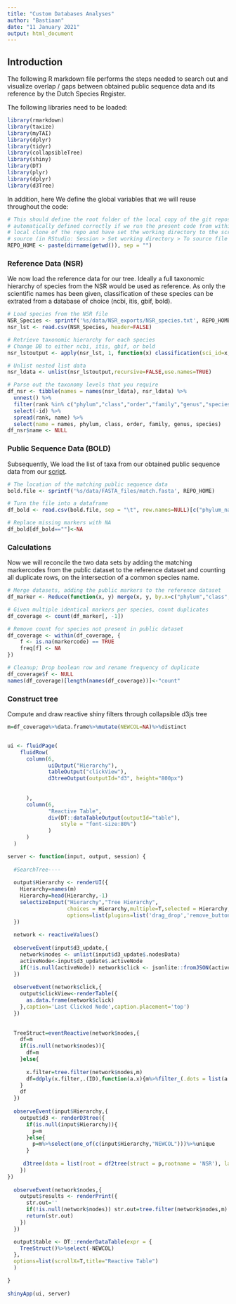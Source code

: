 ```yaml
---
title: "Custom Databases Analyses"
author: "Bastiaan"
date: "11 January 2021"
output: html_document
---
```


Introduction
------------

The following R markdown file performs the steps needed to search out
and visualize overlap / gaps between obtained public sequence data
and its reference by the Dutch Species Register.

The following libraries need to be loaded:

```r
library(rmarkdown)
library(taxize)
library(myTAI)
library(dplyr)
library(tidyr)
library(collapsibleTree)
library(shiny)
library(DT)
library(plyr)
library(dplyr)
library(d3Tree)
```

In addition, here We define the global variables that we will reuse throughout the code:

```r
# This should define the root folder of the local copy of the git repository at: https://github.com/naturalis/Custom-databases-DNA-sequences, which is
# automatically defined correctly if we run the present code from within a
# local clone of the repo and have set the working directory to the script
# source (in RStudio: Session > Set working directory > To source file location)
REPO_HOME <- paste(dirname(getwd()), sep = "")
```

### Reference Data (NSR)

We now load the reference data for our tree. Ideally a full taxonomic
hierarchy of species from the NSR would be used as reference. As only the
scientific names has been given, classification of these species can be
extrated from a database of choice (ncbi, itis, gbif, bold).

```r
# Load species from the NSR file
NSR_Species <- sprintf('%s/data/NSR_exports/NSR_species.txt', REPO_HOME)
nsr_lst <- read.csv(NSR_Species, header=FALSE)

# Retrieve taxonomic hierarchy for each species
# Change DB to either ncbi, itis, gbif, or bold
nsr_lstoutput <- apply(nsr_lst, 1, function(x) classification(sci_id=x, db="bold", rows=1))

# Unlist nested list data
nsr_ldata <- unlist(nsr_lstoutput,recursive=FALSE,use.names=TRUE)

# Parse out the taxonomy levels that you require
df_nsr <- tibble(names = names(nsr_ldata), nsr_ldata) %>% 
  unnest() %>% 
  filter(rank %in% c("phylum","class","order","family","genus","species")) %>% 
  select(-id) %>% 
  spread(rank, name) %>% 
  select(name = names, phylum, class, order, family, genus, species)
df_nsr$name <- NULL
```

### Public Sequence Data (BOLD)

Subsequently, We load the list of taxa from our obtained public sequence
data from our [script](custom_databases.py).

```r
# The location of the matching public sequence data
bold.file <- sprintf('%s/data/FASTA_files/match.fasta', REPO_HOME)

# Turn the file into a dataframe
df_bold <- read.csv(bold.file, sep = "\t", row.names=NULL)[c("phylum_name","class_name","order_name","family_name","genus_name","species_name","markercode")]

# Replace missing markers with NA
df_bold[df_bold==""]<-NA
```

### Calculations

Now we will reconcile the two data sets by adding the matching markercodes from the public dataset to the reference dataset and counting all duplicate rows, on the intersection of a common species name.

```r
# Merge datasets, adding the public markers to the reference dataset
df_marker <- Reduce(function(x, y) merge(x, y, by.x=c("phylum","class","order","family","genus","species"), by.y=c("phylum_name","class_name","order_name","family_name","genus_name","species_name"), all.x=TRUE), list(df_nsr, df_bold))

# Given multiple identical markers per species, count duplicates
df_coverage <- count(df_marker[, -1])

# Remove count for species not present in public dataset
df_coverage <- within(df_coverage, {
    f <- is.na(markercode) == TRUE
    freq[f] <- NA
})

# Cleanup; Drop boolean row and rename frequency of duplicate
df_coverage$f <- NULL
names(df_coverage)[length(names(df_coverage))]<-"count"
```

### Construct tree

Compute and draw reactive shiny filters through collapsible d3js tree

```r
m=df_coverage%>%data.frame%>%mutate(NEWCOL=NA)%>%distinct


ui <- fluidPage(
    fluidRow(
      column(6,
             uiOutput("Hierarchy"),
             tableOutput("clickView"),
             d3treeOutput(outputId="d3", height="800px")
             
             
      ),
      column(6,
             "Reactive Table",
             div(DT::dataTableOutput(outputId="table"),
                 style = "font-size:80%")
             )
      )
  )

server <- function(input, output, session) {
  
  #SearchTree----
  
  output$Hierarchy <- renderUI({
    Hierarchy=names(m)
    Hierarchy=head(Hierarchy,-1)
    selectizeInput("Hierarchy","Tree Hierarchy",
                   choices = Hierarchy,multiple=T,selected = Hierarchy,
                   options=list(plugins=list('drag_drop','remove_button')))
  })
  
  network <- reactiveValues()
  
  observeEvent(input$d3_update,{
    network$nodes <- unlist(input$d3_update$.nodesData)
    activeNode<-input$d3_update$.activeNode
    if(!is.null(activeNode)) network$click <- jsonlite::fromJSON(activeNode)
  })
  
  observeEvent(network$click,{
    output$clickView<-renderTable({
      as.data.frame(network$click)
    },caption='Last Clicked Node',caption.placement='top')
  })
 
  
  TreeStruct=eventReactive(network$nodes,{
    df=m
    if(is.null(network$nodes)){
      df=m
    }else{
      
      x.filter=tree.filter(network$nodes,m)
      df=ddply(x.filter,.(ID),function(a.x){m%>%filter_(.dots = list(a.x$FILTER))%>%distinct})
    }
    df
  })
  
  observeEvent(input$Hierarchy,{
    output$d3 <- renderD3tree({
      if(is.null(input$Hierarchy)){
        p=m
      }else{
        p=m%>%select(one_of(c(input$Hierarchy,"NEWCOL")))%>%unique
      }
      
     d3tree(data = list(root = df2tree(struct = p,rootname = 'NSR'), layout = 'collapse'),activeReturn = c("phylum", "class", "order", "family", "genus", "species", "markercode", "count"))
    })
})
  
  observeEvent(network$nodes,{
    output$results <- renderPrint({
      str.out=''
      if(!is.null(network$nodes)) str.out=tree.filter(network$nodes,m)
      return(str.out)
    })    
  })

  output$table <- DT::renderDataTable(expr = {
    TreeStruct()%>%select(-NEWCOL)
  },
  options=list(scrollX=T,title="Reactive Table")
  )

}
  
shinyApp(ui, server)
```